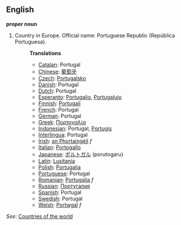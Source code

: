 ==English==

'''proper noun'''

# Country in Europe. Official name: Portuguese Republic (República Portuguesa).
#:'''Translations'''
#:*[[Catalan]]: Portugal
#:*[[Chinese]]: [[葡萄牙]]
#:*[[Czech]]: [[Portugalsko]]
#:*[[Danish]]: Portugal
#:*[[Dutch]]: Portugal
#:*[[Esperanto]]: [[Portugalio]], [[Portugalujo]]
#:*[[Finnish]]: [[Portugali]]
#:*[[French]]: Portugal
#:*[[German]]: Portugal
#:*[[Greek]]: [[Πορτογαλία]]
#:*[[Indonesian]]: Portugal, [[Portugis]]
#:*[[Interlingua]]: Portugal
#:*[[Irish]]: [[an Phortaingéil]] ''f''
#:*[[Italian]]: [[Portogallo]]
#:*[[Japanese]]: [[ポルトガル]] (porutogaru)
#:*[[Latin]]: [[Lusitania]]
#:*[[Polish]]: [[Portugalia]]
#:*[[Portuguese]]: Portugal
#:*[[Romanian]]: [[Portugalia]] ''f''
#:*[[Russian]]: [[Португалия]]
#:*[[Spanish]]: Portugal
#:*[[Swedish]]: Portugal
#:*[[Welsh]]: [[Portwgal]] ''f''

''See'': [[Countries of the world]]